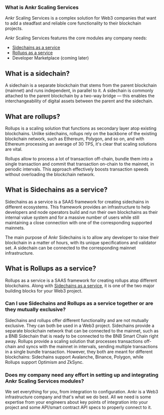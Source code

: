 ### What is Ankr Scaling Services

Ankr Scaling Services is a complex solution for Web3 companies that want to add a steadfast and reliable core functionality to their blockchain projects.

Ankr Scaling Services features the core modules any company needs:
* [Sidechains as a service](/scaling-services-sidechains/overview/)
* [Rollups as a service](/scaling-services-rollups/overview/)
* Developer Marketplace (coming later)

## What is a sidechain?
A sidechain is a separate blockchain that stems from the parent blockchain (mainnet) and runs independent, in parallel to it.
A sidechain is commonly attached to the parent blockchain by a two-way bridge — this enables the interchangeability of digital assets between the parent and the sidechain.

## What are rollups?
Rollups is a scaling solution that functions as secondary layer atop existing blockchains. Unlike sidechains, rollups rely on the backbone of the existing blockchain network, such as Ethereum, Polygon, and so on, and with Ethereum processing an average of 30 TPS, it's clear that scaling solutions are vital.

Rollups allow to process a lot of transaction off-chain, bundle them into a single transaction and commit that transaction on-chain to the mainnet, in periodic intervals. This approach effectively boosts transaction speeds without overloading the blockchain network.

## What is Sidechains as a service?
Sidechains as a service is a SAAS framework for creating sidechains in different ecosystems. This framework provides an infrastructure to help developers and node operators build and run their own blockchains as their internal value system and for a massive number of users while still maintaining a close connection with one of the corresponding supported mainnets.

The main purpose of Ankr Sidechains is to allow any developer to raise their blockchain in a matter of hours, with its unique specifications and validator set.  A sidechain can be connected to the corresponding mainnet infrastructure.

## What is Rollups as a service?
Rollups as a service is a SAAS framework for creating rollups atop different blockchains. Along with [Sidechains as a service](/scaling-services-sidechains/overview/), it is one of the two major building blocks for your Web3 project.

### Can I use Sidechains and Rollups as a service together or are they mutually exclusive?
Sidechains and rollups offer different functionality and are not mutually exclusive. They can both be used in a Web3 project.
Sidechains provide a separate blockchain network that can be connected to the mainnet, such as a BNB Sidechain that is ready to be connected to the BNB Smart Chain right away.
Rollups provide a scaling solution that processes transactions off-chain and syncs with the mainnet in intervals, sending multiple transactions in a single bundle transaction.
However, they both are meant for different blockchains: Sidechains support Avalanche, Binance, Polygon, while Rollups support Optimism and ZkSync.

### Does my company need any effort in setting up and integrating Ankr Scaling Services modules?
We set everything for you, from integration to configuration. Ankr is a Web3 infrastructure company and that's what we do best.
All we need is some expertise from your engineers about key points of integration into your project and some API/smart contract API specs to properly connect to it.
